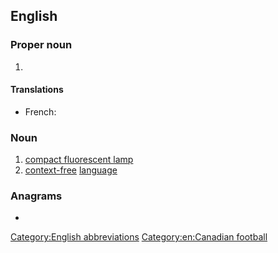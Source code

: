 ==English==

===Proper noun===
{{en-proper noun}}

# {{initialism of|lang=en|[[w:Canadian Football League|Canadian Football League]]}}

====Translations====
{{trans-top|Canadian Football League}}
* French: {{t|fr|LCF|f}}
{{trans-mid}}
{{trans-bottom}}

===Noun===
{{en-noun}}

# [[compact fluorescent lamp]]
# [[context-free]] [[language]]

===Anagrams===
* {{anagrams|en|a=cfl|FLC|LFC}}

[[Category:English abbreviations]]
[[Category:en:Canadian football]]